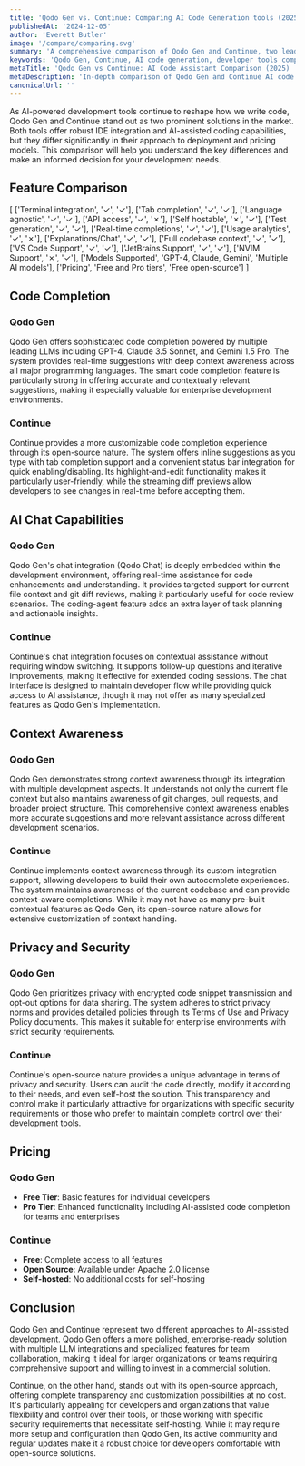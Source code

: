 ```yaml
---
title: 'Qodo Gen vs. Continue: Comparing AI Code Generation tools (2025)'
publishedAt: '2024-12-05'
author: 'Everett Butler'
image: '/compare/comparing.svg'
summary: 'A comprehensive comparison of Qodo Gen and Continue, two leading AI-powered code generation tools, examining their features, pricing, and capabilities to help developers make an informed choice.'
keywords: 'Qodo Gen, Continue, AI code generation, developer tools comparison, code completion, IDE integration, AI coding assistant'
metaTitle: 'Qodo Gen vs Continue: AI Code Assistant Comparison (2025) | Complete Guide'
metaDescription: 'In-depth comparison of Qodo Gen and Continue AI code assistants, featuring detailed analysis of their capabilities, pricing, and integration options for developers in 2025.'
canonicalUrl: ''
---
```


As AI-powered development tools continue to reshape how we write code, Qodo Gen and Continue stand out as two prominent solutions in the market. Both tools offer robust IDE integration and AI-assisted coding capabilities, but they differ significantly in their approach to deployment and pricing models. This comparison will help you understand the key differences and make an informed decision for your development needs.

## Feature Comparison

[
    ['Terminal integration', '✓', '✓'],
    ['Tab completion', '✓', '✓'],
    ['Language agnostic', '✓', '✓'],
    ['API access', '✓', '✗'],
    ['Self hostable', '✗', '✓'],
    ['Test generation', '✓', '✓'],
    ['Real-time completions', '✓', '✓'],
    ['Usage analytics', '✓', '✗'],
    ['Explanations/Chat', '✓', '✓'],
    ['Full codebase context', '✓', '✓'],
    ['VS Code Support', '✓', '✓'],
    ['JetBrains Support', '✓', '✓'],
    ['NVIM Support', '✗', '✓'],
    ['Models Supported', 'GPT-4, Claude, Gemini', 'Multiple AI models'],
    ['Pricing', 'Free and Pro tiers', 'Free open-source']
]

## Code Completion

### Qodo Gen
Qodo Gen offers sophisticated code completion powered by multiple leading LLMs including GPT-4, Claude 3.5 Sonnet, and Gemini 1.5 Pro. The system provides real-time suggestions with deep context awareness across all major programming languages. The smart code completion feature is particularly strong in offering accurate and contextually relevant suggestions, making it especially valuable for enterprise development environments.

### Continue
Continue provides a more customizable code completion experience through its open-source nature. The system offers inline suggestions as you type with tab completion support and a convenient status bar integration for quick enabling/disabling. Its highlight-and-edit functionality makes it particularly user-friendly, while the streaming diff previews allow developers to see changes in real-time before accepting them.

## AI Chat Capabilities

### Qodo Gen
Qodo Gen's chat integration (Qodo Chat) is deeply embedded within the development environment, offering real-time assistance for code enhancements and understanding. It provides targeted support for current file context and git diff reviews, making it particularly useful for code review scenarios. The coding-agent feature adds an extra layer of task planning and actionable insights.

### Continue
Continue's chat integration focuses on contextual assistance without requiring window switching. It supports follow-up questions and iterative improvements, making it effective for extended coding sessions. The chat interface is designed to maintain developer flow while providing quick access to AI assistance, though it may not offer as many specialized features as Qodo Gen's implementation.

## Context Awareness

### Qodo Gen
Qodo Gen demonstrates strong context awareness through its integration with multiple development aspects. It understands not only the current file context but also maintains awareness of git changes, pull requests, and broader project structure. This comprehensive context awareness enables more accurate suggestions and more relevant assistance across different development scenarios.

### Continue
Continue implements context awareness through its custom integration support, allowing developers to build their own autocomplete experiences. The system maintains awareness of the current codebase and can provide context-aware completions. While it may not have as many pre-built contextual features as Qodo Gen, its open-source nature allows for extensive customization of context handling.

## Privacy and Security

### Qodo Gen
Qodo Gen prioritizes privacy with encrypted code snippet transmission and opt-out options for data sharing. The system adheres to strict privacy norms and provides detailed policies through its Terms of Use and Privacy Policy documents. This makes it suitable for enterprise environments with strict security requirements.

### Continue
Continue's open-source nature provides a unique advantage in terms of privacy and security. Users can audit the code directly, modify it according to their needs, and even self-host the solution. This transparency and control make it particularly attractive for organizations with specific security requirements or those who prefer to maintain complete control over their development tools.

## Pricing

### Qodo Gen
- **Free Tier**: Basic features for individual developers
- **Pro Tier**: Enhanced functionality including AI-assisted code completion for teams and enterprises

### Continue
- **Free**: Complete access to all features
- **Open Source**: Available under Apache 2.0 license
- **Self-hosted**: No additional costs for self-hosting

## Conclusion

Qodo Gen and Continue represent two different approaches to AI-assisted development. Qodo Gen offers a more polished, enterprise-ready solution with multiple LLM integrations and specialized features for team collaboration, making it ideal for larger organizations or teams requiring comprehensive support and willing to invest in a commercial solution.

Continue, on the other hand, stands out with its open-source approach, offering complete transparency and customization possibilities at no cost. It's particularly appealing for developers and organizations that value flexibility and control over their tools, or those working with specific security requirements that necessitate self-hosting. While it may require more setup and configuration than Qodo Gen, its active community and regular updates make it a robust choice for developers comfortable with open-source solutions.